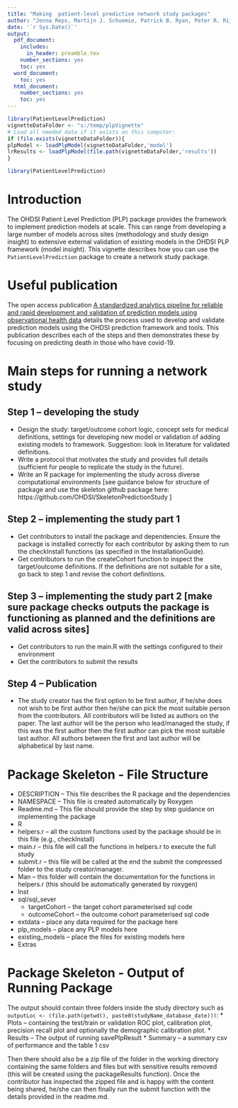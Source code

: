 ```yaml
---
title: "Making  patient-level predictive network study packages"
author: "Jenna Reps, Martijn J. Schuemie, Patrick B. Ryan, Peter R. Rijnbeek"
date: '`r Sys.Date()`'
output:
  pdf_document:
    includes:
      in_header: preamble.tex
    number_sections: yes
    toc: yes
  word_document:
    toc: yes
  html_document:
    number_sections: yes
    toc: yes
---
```

<!--
%\VignetteEngine{knitr}
%\VignetteIndexEntry{Making  patient-level predictive network study packages}
-->
  
  ```r
library(PatientLevelPrediction)
vignetteDataFolder <- "s:/temp/plpVignette"
# Load all needed data if it exists on this computer:
if (file.exists(vignetteDataFolder)){
  plpModel <- loadPlpModel(vignetteDataFolder,'model')
  lrResults <- loadPlpModel(file.path(vignetteDataFolder,'results'))
} 
```

```r
library(PatientLevelPrediction)
```
\newpage
# Introduction
The OHDSI Patient Level Prediction (PLP) package provides the framework to implement prediction models at scale.  This can range from developing a large number of models across sites (methodology and study design insight) to extensive external validation of existing models in the OHDSI PLP framework (model insight). This vignette describes how you can use the `PatientLevelPrediction` package to  create a network study package.

# Useful publication
The open access publication [A standardized analytics pipeline for reliable and rapid development and validation of prediction models using observational health data](https://pubmed.ncbi.nlm.nih.gov/34560604/) details the process used to develop and validate prediction models using the OHDSI prediction framework and tools.  This publication describes each of the steps and then demonstrates these by focusing on predicting death in those who have covid-19.

# Main steps for running a network study
## Step 1 – developing the study
*	Design the study: target/outcome cohort logic, concept sets for medical definitions, settings for developing new model or validation of adding existing models to framework.  Suggestion: look in literature for validated definitions.
*	Write a protocol that motivates the study and provides full details (sufficient for people to replicate the study in the future).
*	Write an R package for implementing the study across diverse computational environments [see guidance below for structure of package and use the skeleton github package here: https://github.com/OHDSI/SkeletonPredictionStudy ]

## Step 2 – implementing the study part 1
*	Get contributors to install the package and dependencies.  Ensure the package is installed correctly for each contributor by asking them to run the checkInstall functions (as specified in the InstallationGuide).
*	Get contributors to run the createCohort function to inspect the target/outcome definitions.  If the definitions are not suitable for a site, go back to step 1 and revise the cohort definitions.   

## Step 3 – implementing the study part 2 [make sure package checks outputs the package is functioning as planned and the definitions are valid across sites]
*	Get contributors to run the main.R with the settings configured to their environment
*	Get the contributors to submit the results

## Step 4 – Publication
*	The study creator has the first option to be first author, if he/she does not wish to be first author then he/she can pick the most suitable person from the contributors.  All contributors will be listed as authors on the paper.  The last author will be the person who lead/managed the study, if this was the first author then the first author can pick the most suitable last author.  All authors between the first and last author will be alphabetical by last name.


# Package Skeleton - File Structure
*	DESCRIPTION – This file describes the R package and the dependencies
*	NAMESPACE – This file is created automatically by Roxygen
*	Readme.md – This file should provide the step by step guidance on implementing the package
*	R 
  *	helpers.r – all the custom functions used by the package should be in this file (e.g., checkInstall)
  *	main.r – this file will call the functions in helpers.r to execute the full study
  * submit.r – this file will be called at the end the submit the compressed folder to the study creator/manager.
*	Man – this folder will contain the documentation for the functions in helpers.r (this should be automatically generated by roxygen)
*	Inst
  *	sql/sql_sever
    * targetCohort – the target cohort parameterised sql code
    * outcomeCohort – the outcome cohort parameterised sql code
  * extdata – place any data required for the package here
  * plp_models – place any PLP models here
  * existing_models – place the files for existing models here
* Extras 
 
# Package Skeleton - Output of Running Package
The output should contain three folders inside the study directory such as `outputLoc <- (file.path(getwd(), paste0(studyName_database_date)))`:
* Plots – containing the test/train or validation ROC plot, calibration plot, precision recall plot and optionally the demographic calibration plot.
* Results – The output of running savePlpResult
* Summary – a summary csv of performance and the table 1 csv

Then there should also be a zip file of the folder in the working directory containing the same folders and files but with sensitive results removed (this will be created using the packageResults function).
Once the contributor has inspected the zipped file and is happy with the content being shared, he/she can then finally run the submit function with the details provided in the readme.md.
